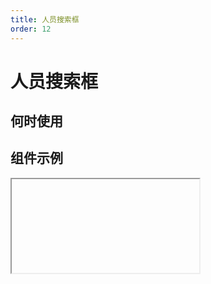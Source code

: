 ```yaml
---
title: 人员搜索框
order: 12
---
```


# 人员搜索框

## 何时使用

## 组件示例

<Iframe url="https://www.aliwork.com/developer/employee-field-v2?isRenderNav=false" />

## 组件属性

| 参数名 | 说明 | 必填 | 类型 | 默认值 | 备注 |
| :--- | :--- | :--- | :--- | :--- | :--- |
| behavior | 表单状态 | 否 | String | NORMAL |      |
| emplIdInLabel | 是否强制在 label 中显示工号 | 否 | Boolean | false |      |
| defaultValue | 初始值 | 否 | Employee/Employee[] | - | |
| value | 当前值 | 否 | Employee/Employee[] | - | |
| fetchDataOnMount | 是否在挂载后立即获取数据 | 否 | Boolean | false | |
| hiddenSelected | 选择后是否立即隐藏菜单 | 否 | Boolean | true | |
| multiple | 是否是多选模式 | 否 | Boolean | true | |
| onChange | 值发生改变时的回调<br/>**签名**<br/>:Function(item: Employee|Employee[]) => void<br/>**参数**:<br/>_item_: {Employee} 根据单项或多选状态返回单个对象或数组，结构为接口返回的格式 | 否 | Function | - | |
| onSearch | 搜索时的回调<br/>**签名**:<br/>Function(value: String) => void<br/>**参数**:<br/>_value_: {String} 用户输入的关键词 | 否 | Function | - | 如提供则需自行处理搜索过滤和数据源变化（重新通过 props 传入组件） |
| orderNum | 选人或选岗模式 | 否 | String | 0 | 为 0 时为选人模式（仅展示主岗信息），非 0 为选岗模式（透出多个兼岗信息） |
| popupClassName | 弹层的 className | 否 | String | - | |
| renderOption | 自定义渲染下拉选项<br/>**签名**:<br/>Function(item: Employee) => ReactNode<br/>**参数**:<br/>_item_: {Employee} 当前员工信息项<br/>**返回值**:<br/>{ReactNode} 渲染后的节点 | 否 | Function| - | |
| renderSelection | 自定义渲染选择结果<br/>**签名**:<br/>Function(item: Employee) => String<br/>**参数**:<br/>_item_: {Employee} 选中的员工信息项<br/>**返回值**:<br/>{String} 要在结果中展示的 label | 否 | Function | - | |
| searchDelay | 搜索延迟 | 否 | Number | 300 | 单位为毫秒 |
| showSub | 是否显示直接下属选项 | 否 | Boolean | true | 仅在多选时有效 |
| showAllSub | 是否显示全员选项 | 否 | Boolean | true | 仅在多选时有效 |
| showAvater | 是否显示人员头像 | 否 | Boolean | true | |
| showDeptDesc | 是否显示部门信息 |  否 | Boolean | true | |
| showEmplId | 是否显示工号 | 否 | Boolean | true | |
| showJobDesc | 是否显示职位信息 | 否 | Boolean | true | |
| showSearch | 展开后是否能搜索 | 否 | Boolean | true | |
| dataSource | 传入的数据源 | 否 | Employee[] | - | |

